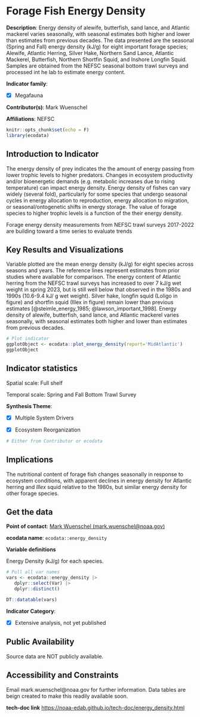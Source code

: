 # Forage Fish Energy Density {#energy_density}

**Description**: Energy density of alewife, butterfish, sand lance, and Atlantic mackerel varies seasonally, with seasonal estimates both higher and lower than estimates from previous decades. The data presented are the seasonal (Spring and Fall) energy density (kJ/g) for eight important forage species; Alewife, Atlantic Herring, Silver Hake, Northern Sand Lance, Atlantic Mackerel, Butterfish, Northern Shortfin Squid, and Inshore Longfin Squid. Samples are obtained from the NEFSC seasonal bottom trawl surveys and processed int he lab to estimate energy content.

**Indicator family**: 

- [X] Megafauna


**Contributor(s)**: Mark Wuenschel

**Affiliations**: NEFSC

```{r echo=FALSE}
knitr::opts_chunk$set(echo = F)
library(ecodata)
```
## Introduction to Indicator
The energy density of prey indicates the the amount of energy passing from lower trophic levels to higher predators. Changes in ecosystem productivity and/or bioenergetic demands (e.g. metabolic increases due to rising temperature) can impact energy density. Energy density of fishes can vary widely (several fold), particularly for some species that undergo seasonal cycles in energy allocation to reproduction, energy allocation to migration, or seasonal/ontogenetic shifts in energy storage. The value of forage species to higher trophic levels is a function of the their energy density. 

Forage energy density measurements from NEFSC trawl surveys 2017-2022 are building toward a time series to evaluate trends

## Key Results and Visualizations
Variable plotted are the mean energy density (kJ/g) for eight species across seasons and years. The reference lines represent estimates from prior studies where available for comparison. The energy content of Atlantic herring from the NEFSC trawl surveys has increased  to over 7 kJ/g wet weight in spring 2023, but is still well below that observed in the 1980s and 1990s (10.6-9.4 kJ/ g wet weight). Silver hake, longfin squid (Loligo in figure) and shortfin squid (Illex in figure) remain lower than previous estimates [@steimle_energy_1985; @lawson_important_1998]. Energy density of alewife, butterfish, sand lance, and Atlantic mackerel varies seasonally, with seasonal estimates both higher and lower than estimates from previous decades.

```{r plot_energy_densityMAB}
# Plot indicator
ggplotObject <- ecodata::plot_energy_density(report='MidAtlantic')
ggplotObject
```


## Indicator statistics 
Spatial scale: Full shelf

Temporal scale: Spring and Fall Bottom Trawl Survey

**Synthesis Theme**:

- [X] Multiple System Drivers
- [X] Ecosystem Reorganization


```{r autostats_energy_density}
# Either from Contributor or ecodata
```

## Implications
The nutritional content of forage fish changes seasonally in response to ecosystem conditions, with apparent declines in energy density for Atlantic herring and *Illex* squid relative to the 1980s, but similar energy density for other forage species.

## Get the data

**Point of contact**: [Mark Wuenschel (mark.wuenschel@noaa.gov)](mailto:Mark Wuenschel (mark.wuenschel@noaa.gov)){.email}

**ecodata name**: `ecodata::energy_density`

**Variable definitions**

Energy Density (kJ/g) for each species.

```{r vars_energy_density}
# Pull all var names
vars <- ecodata::energy_density |>
   dplyr::select(Var) |>
   dplyr::distinct()

DT::datatable(vars)
```
**Indicator Category**:

- [X] Extensive analysis, not yet published


## Public Availability

Source data are NOT publicly available.

## Accessibility and Constraints

Email mark.wuenschel@noaa.gov for further information. Data tables are beign created to make this readily available soon.

**tech-doc link**
<https://noaa-edab.github.io/tech-doc/energy_density.html>

